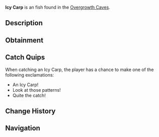 {{FishInfobox
|image          = Icy Carp.png
|rarity         = Unusual
|sea            = First Sea
|location       = [[Overgrowth Caves]]
|sublocation    = 
|sources        = Fishing Rod
|radar_location = 
|xp             = 120
|weather        = 
|time           = 
|season         = Winter
|bait           = Bagel
|base_weight    = 7
|base_value     = 250
|weight_range   = 4
|base_chance    = 45
|base_resil     = 65
}}
'''Icy Carp''' is an {{Rarity|Unusual}} fish found in the [[Overgrowth Caves]].

== Description ==
{{Description|A hardy carp whose scales have adapted to form intricate ice-crystal patterns.|Bestiary Entry}}

== Obtainment ==
{{Description|Prefers the deeper pools within the cave.|Bestiary Hint}}
{{Fish Availability|
Overgrowth Caves
|top_rods      = 
Training Rod\226349.99\226349.99;
Champions Rod\213359.44\138813.36;
Firefly Rod\213290.74\176606.26;
Celestial Rod\211439.34\143558.61;
Ice Warpers Rod\209412.01\142956.42;
Flimsy Rod\144339.98\144339.98;
Buddy Bond Rod\114344.79\92303.69;
Astralhook Rod\202912.61\204880.57;
Ethereal Prism Rod\193974.48\199998.45;
No-Life Rod\191617.37\191617.37;
Seraphic Rod\189883.87\189883.87;
Avalanche Rod\203905.7\132824.33;
Depthseeker Rod\202733.09\148183.89;
Verdant Shear Rod\191093.67\162211.08;
Challenger's Rod\173906.55\173906.55;
Rod Of The Forgotten Fang\173355.19\173355.19;
Blazebringer Rod\172363.45\172363.45;
Zeus Rod\170501.04\161747.62;
Free Spirit Rod\168746.95\168746.95;
Volcanic Rod\166456.9\122752.14;
Rod Of The Depths\157421.43\157421.43;
Rod Of The Exalted One\147885.95\147885.95;
Trident Rod\137082.2\135393.61;
Steady Rod\90954.19\57541.23
|recommended   = Training Rod
}}

== Catch Quips ==
When catching an Icy Carp, the player has a chance to make one of the following exclamations:
* An Icy Carp!
* Look at those patterns!
* Quite the catch!

== Change History ==
{{Change History|{{subst:Current Version}}}}

== Navigation ==
{{Fish Navbox|Overgrowth Caves}}